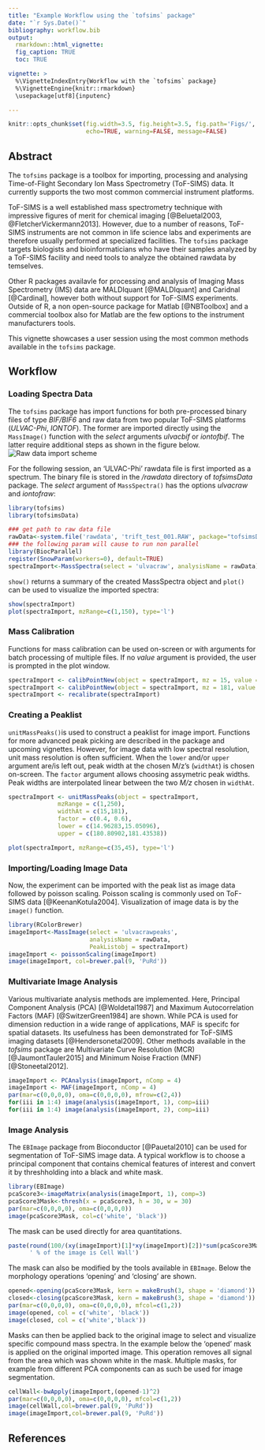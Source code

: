 ```yaml
---
title: "Example Workflow using the `tofsims` package"
date: "`r Sys.Date()`"
bibliography: workflow.bib
output: 
  rmarkdown::html_vignette:
  fig_caption: TRUE
  toc: TRUE

vignette: >
  %\VignetteIndexEntry{Workflow with the `tofsims` package}
  %\VignetteEngine{knitr::rmarkdown}
  \usepackage[utf8]{inputenc}

---
```


```r
knitr::opts_chunk$set(fig.width=3.5, fig.height=3.5, fig.path='Figs/',
                      echo=TRUE, warning=FALSE, message=FALSE)
```


## Abstract

The `tofsims` package is a toolbox for importing, processing and analysing Time-of-Flight Secondary Ion Mass Spectrometry (ToF-SIMS) data. It currently supports the two most common commercial instrument platforms.

ToF-SIMS is a well established mass spectrometry technique with impressive figures of merit for chemical imaging [@Beluetal2003, @FletcherVickermann2013]. However, due to a number of reasons, ToF-SIMS instruments are not common in life science labs and experiments are therefore usually performed at specialized facilities. The `tofsims` package targets biologists and bioinformaticians who have their samples analyzed by a ToF-SIMS facility and need tools to analyze the obtained rawdata by temselves.

Other R packages availavle for processing and analysis of Imaging Mass Spectrometry (IMS) data are MALDIquant [@MALDIquant] and Caridnal [@Cardinal], however both without support for ToF-SIMS experiments. Outside of R, a non open-source package for Matlab [@NBToolbox] and a commercial toolbox also for Matlab are the few options to the instrument manufacturers tools.  

This vignette showcases a user session using the most common methods available in the `tofsims` package.


## Workflow

### Loading Spectra Data
The `tofsims` package has import functions for both pre-processed binary files of type *BIF/BIF6* and raw data from two popular ToF-SIMS platforms (*ULVAC-Phi*, *IONTOF*). The former are imported directly using the `MassImage()` function with the *select* arguments *ulvacbif* or *iontofbif*. The latter require additional steps as shown in the figure below.
![Raw data import scheme](rawimport.png)

For the following session, an 'ULVAC-Phi' rawdata file is first imported as a spectrum. The binary file is stored in the */rawdata* directory of *tofsimsData* package. The *select* argument of `MassSpectra()` has the options *ulvacraw* and *iontofraw*:

```r
library(tofsims)
library(tofsimsData)

### get path to raw data file
rawData<-system.file('rawdata', 'trift_test_001.RAW', package="tofsimsData")
### the following param will cause to run non parallel
library(BiocParallel)
register(SnowParam(workers=0), default=TRUE)
spectraImport<-MassSpectra(select = 'ulvacraw', analysisName = rawData)
```


`show()` returns a summary of the created MassSpectra object and `plot()` can be used to visualize the imported spectra:

```r
show(spectraImport)
plot(spectraImport, mzRange=c(1,150), type='l')
```

### Mass Calibration ###
Functions for mass calibration can be used on-screen or with arguments for batch processing of multiple files. If no *value* argument is provided, the user is prompted in the plot window.
```r
spectraImport <- calibPointNew(object = spectraImport, mz = 15, value = 15.0113)
spectraImport <- calibPointNew(object = spectraImport, mz = 181, value = 181.0444)
spectraImport <- recalibrate(spectraImport)
```

### Creating a Peaklist

`unitMassPeaks()`is used to construct a peaklist for image import. Functions for more advanced peak picking are described in the package and upcoming vignettes. However, for image data with low spectral resolution, unit mass resolution is often sufficient. When the `lower` and/or `upper` argument are/is left out, peak width at the chosen M/z's (`widthAt`) is chosen on-screen. The `factor` argument allows choosing assymetric peak widths. Peak widths are interpolated linear between the two *M/z* chosen in `widthAt`.
```r

spectraImport <- unitMassPeaks(object = spectraImport, 
              mzRange = c(1,250), 
              widthAt = c(15,181), 
              factor = c(0.4, 0.6),
              lower = c(14.96283,15.05096), 
              upper = c(180.80902,181.43538))

plot(spectraImport, mzRange=c(35,45), type='l')
```

### Importing/Loading Image Data
Now, the experiment can be imported with the peak list as image data followed by poisson scaling. Poisson scaling is commonly used on ToF-SIMS data [@KeenanKotula2004]. Visualization of image data is by the `image()` function. 
```r
library(RColorBrewer)
imageImport<-MassImage(select = 'ulvacrawpeaks', 
                       analysisName = rawData, 
                       PeakListobj = spectraImport)
imageImport <- poissonScaling(imageImport)
image(imageImport, col=brewer.pal(9, 'PuRd'))
```

### Multivariate Image Analysis
Various multivariate analysis methods are implemented. Here, Principal Component Analysis (PCA) [@Woldetal1987] and Maximum Autocorrelation Factors (MAF) [@SwitzerGreen1984] are shown. While PCA is used for dimension reduction in a wide range of applications, MAF is specifc for spatial datasets. Its usefulness has been demonstrated for ToF-SIMS imaging datasets [@Hendersonetal2009]. Other methods available in the *tofsims* package are Multivariate Curve Resolution (MCR) [@JaumontTauler2015] and Minimum Noise Fraction (MNF) [@Stoneetal2012].

```r
imageImport <- PCAnalysis(imageImport, nComp = 4)
imageImport <- MAF(imageImport, nComp = 4)
par(mar=c(0,0,0,0), oma=c(0,0,0,0), mfrow=c(2,4))
for(iii in 1:4) image(analysis(imageImport, 1), comp=iii)
for(iii in 1:4) image(analysis(imageImport, 2), comp=iii)
```

### Image Analysis
The `EBImage` package from Bioconductor [@Pauetal2010] can be used for segmentation of ToF-SIMS image data. A typical workflow is to choose a principal component that contains chemical features of interest and convert it by threshholding into a black and white mask.


```r
library(EBImage)
pcaScore3<-imageMatrix(analysis(imageImport, 1), comp=3)
pcaScore3Mask<-thresh(x = pcaScore3, h = 30, w = 30)
par(mar=c(0,0,0,0), oma=c(0,0,0,0))
image(pcaScore3Mask, col=c('white', 'black'))
```

The mask can be used directly for area quantitations.
```r
paste(round(100/(xy(imageImport)[1]*xy(imageImport)[2])*sum(pcaScore3Mask),2), 
      ' % of the image is Cell Wall')
```


The mask can also be modified by the tools available in `EBImage`. Below the morphology operations 'opening' and 'closing' are shown.
```r
opened<-opening(pcaScore3Mask, kern = makeBrush(3, shape = 'diamond'))
closed<-closing(pcaScore3Mask, kern = makeBrush(3, shape = 'diamond'))
par(mar=c(0,0,0,0), oma=c(0,0,0,0), mfcol=c(1,2))
image(opened, col = c('white', 'black'))
image(closed, col = c('white','black'))
```

Masks can then be applied back to the original image to select and visualize specific compound mass spectra. In the example below the 'opened' mask is applied on the original imported image. This operation removes all signal from the area which was shown white in the mask. Multiple masks, for example from different PCA components can as such be used for image segmentation. 

```r
cellWall<-bwApply(imageImport,(opened-1)^2)
par(mar=c(0,0,0,0), oma=c(0,0,0,0), mfcol=c(1,2))
image(cellWall,col=brewer.pal(9, 'PuRd'))
image(imageImport,col=brewer.pal(9, 'PuRd'))
```


## References